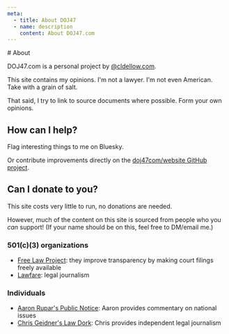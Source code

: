 ```yaml
---
meta:
  - title: About DOJ47
  - name: description
    content: About DOJ47.com
---
```




<Frame>
# About

DOJ47.com is a personal project by <a href="https://bsky.app/profile/cldellow.com">@cldellow.com</a>.

This site contains my opinions. I'm not a lawyer. I'm not even American. Take with a grain of salt.

That said, I try to link to source documents where possible. Form your own opinions.

## How can I help?

Flag interesting things to me on Bluesky.

Or contribute improvements directly on the [doj47com/website GitHub project](https://github.com/doj47com/website).

## Can I donate to you?

This site costs very little to run, no donations are needed.

However, much of the content on this site is sourced from people who you _can_ support! (If your name should be on this, feel free to DM/email me.)

### 501(c)(3) organizations

- [Free Law Project](https://free.law/donate/): they improve transparency by making court filings freely available
- [Lawfare](https://www.lawfaremedia.org/about/support): legal journalism

### Individuals

- [Aaron Rupar's Public Notice](https://www.publicnotice.co/about): Aaron provides commentary on national issues
- [Chris Geidner's Law Dork](https://www.lawdork.com/about): Chris provides independent legal journalism

</Frame>
